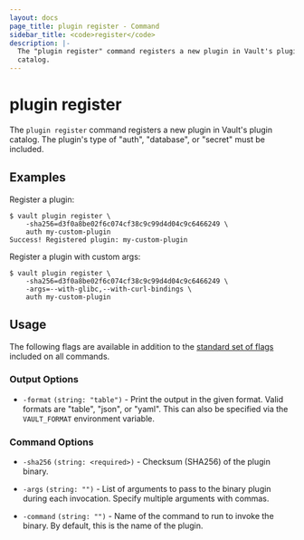 ```yaml
---
layout: docs
page_title: plugin register - Command
sidebar_title: <code>register</code>
description: |-
  The "plugin register" command registers a new plugin in Vault's plugin
  catalog.
---
```


# plugin register

The `plugin register` command registers a new plugin in Vault's plugin catalog.
The plugin's type of "auth", "database", or "secret" must be included.

## Examples

Register a plugin:

```shell-session
$ vault plugin register \
    -sha256=d3f0a8be02f6c074cf38c9c99d4d04c9c6466249 \
    auth my-custom-plugin
Success! Registered plugin: my-custom-plugin
```

Register a plugin with custom args:

```shell-session
$ vault plugin register \
    -sha256=d3f0a8be02f6c074cf38c9c99d4d04c9c6466249 \
    -args=--with-glibc,--with-curl-bindings \
    auth my-custom-plugin
```

## Usage

The following flags are available in addition to the [standard set of
flags](/docs/commands) included on all commands.

### Output Options

- `-format` `(string: "table")` - Print the output in the given format. Valid
  formats are "table", "json", or "yaml". This can also be specified via the
  `VAULT_FORMAT` environment variable.

### Command Options

- `-sha256` `(string: <required>)` - Checksum (SHA256) of the plugin binary.

- `-args` `(string: "")` - List of arguments to pass to the binary plugin during
  each invocation. Specify multiple arguments with commas.

- `-command` `(string: "")` - Name of the command to run to invoke the binary.
  By default, this is the name of the plugin.
